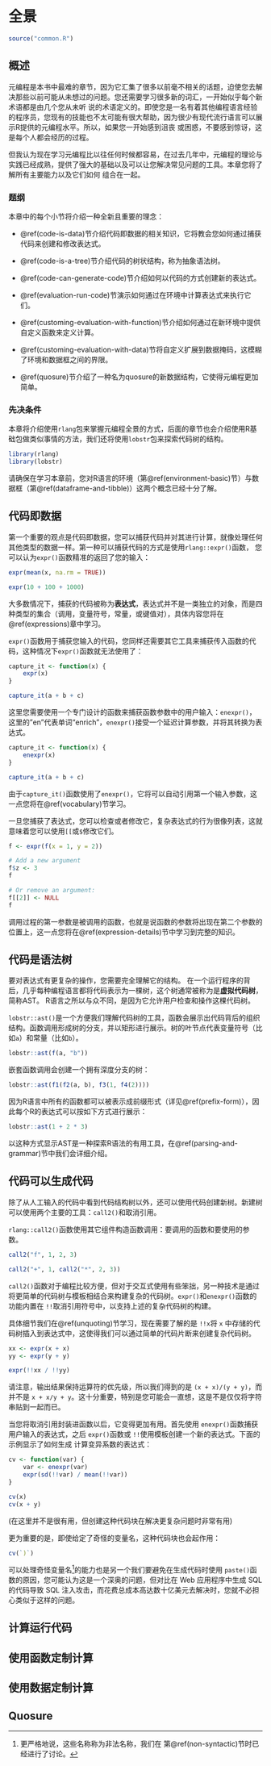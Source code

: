 # 全景 {#bigpicture}
```r
source("common.R")
```

## 概述

元编程是本书中最难的章节，因为它汇集了很多以前毫不相关的话题，迫使您去解决那些以前可能从未想过的问题。您还需要学习很多新的词汇，一开始似乎每个新术语都是由几个您从未听
说的术语定义的。即使您是一名有着其他编程语言经验的程序员，您现有的技能也不太可能有很大帮助，因为很少有现代流行语言可以展示R提供的元编程水平。所以，如果您一开始感到沮丧
或困惑，不要感到惊讶，这是每个人都会经历的过程。

但我认为现在学习元编程比以往任何时候都容易，在过去几年中，元编程的理论与实践已经成熟，提供了强大的基础以及可以让您解决常见问题的工具。本章您将了解所有主要能力以及它们如何
组合在一起。

### 题纲 {-}

本章中的每个小节将介绍一种全新且重要的理念：

- \@ref(code-is-data)节介绍代码即数据的相关知识，它将教会您如何通过捕获代码来创建和修改表达式。

- \@ref(code-is-a-tree)节介绍代码的树状结构，称为抽象语法树。

- \@ref(code-can-generate-code)节介绍如何以代码的方式创建新的表达式。

- \@ref(evaluation-run-code)节演示如何通过在环境中计算表达式来执行它们。

- \@ref(customing-evaluation-with-function)节介绍如何通过在新环境中提供自定义函数来定义计算。

- \@ref(customing-evaluation-with-data)节将自定义扩展到数据掩码，这模糊了环境和数据框之间的界限。

- \@ref(quosure)节介绍了一种名为quosure的新数据结构，它使得元编程更加简单。

### 先决条件 {-}

本章将介绍使用`rlang`包来掌握元编程全景的方式，后面的章节也会介绍使用R基础包做类似事情的方法，我们还将使用`lobstr`包来探索代码树的结构。

```r
library(rlang)
library(lobstr)
```

请确保在学习本章前，您对R语言的环境（第\@ref(environment-basic)节）与数据框（第\@ref(dataframe-and-tibble)）这两个概念已经十分了解。

## 代码即数据 {#code-is-data}

第一个重要的观点是代码即数据，您可以捕获代码并对其进行计算，就像处理任何其他类型的数据一样。第一种可以捕获代码的方式是使用`rlang::expr()`函数，
您可以认为`expr()`函数精准的返回了您的输入：

```r
expr(mean(x, na.rm = TRUE))

expr(10 + 100 + 1000)
```

大多数情况下，捕获的代码被称为**表达式**，表达式并不是一类独立的对象，而是四种类型的集合（调用，变量符号，常量，或键值对），具体内容您将在\@ref(expressions)章中学习。

`expr()`函数用于捕获您输入的代码，您同样还需要其它工具来捕获传入函数的代码，这种情况下`expr()`函数就无法使用了：

```r
capture_it <- function(x) {
    expr(x)
}

capture_it(a + b + c)
```

这里您需要使用一个专门设计的函数来捕获函数参数中的用户输入：`enexpr()`，这里的"en"代表单词“enrich"，`enexpr()`接受一个延迟计算参数，并将其转换为表达式。

```r
capture_it <- function(x) {
    enexpr(x)
}

capture_it(a + b + c)
```

由于`capture_it()`函数使用了`enexpr()`，它将可以自动引用第一个输入参数，这一点您将在\@ref(vocabulary)节学习。

一旦您捕获了表达式，您可以检查或者修改它，复杂表达式的行为很像列表，这就意味着您可以使用`[[`或`$`修改它们。

```r
f <- expr(f(x = 1, y = 2))

# Add a new argument
f$z <- 3
f

# Or remove an argument:
f[[2]] <- NULL
f
```

调用过程的第一参数是被调用的函数，也就是说函数的参数将出现在第二个参数的位置上，这一点您将在\@ref(expression-details)节中学习到完整的知识。

## 代码是语法树 {#code-is-a-tree}

要对表达式有更复杂的操作，您需要完全理解它的结构。 在一个运行程序的背后，几乎每种编程语言都将代码表示为一棵树，这个树通常被称为是**虚拟代码树**，简称AST。
R语言之所以与众不同，是因为它允许用户检查和操作这棵代码树。

`lobstr::ast()`是一个方便我们理解代码树的工具，函数会展示出代码背后的组织结构。函数调用形成树的分支，并以矩形进行展示。树的叶节点代表变量符号（比如`a`）和常量（比如`b`）。

```r
lobstr::ast(f(a, "b"))
```

嵌套函数调用会创建一个拥有深度分支的树：

```r
lobstr::ast(f1(f2(a, b), f3(1, f4(2))))
```

因为R语言中所有的函数都可以被表示成前缀形式（详见\@ref(prefix-form)），因此每个R的表达式可以按如下方式进行展示：

```r
lobstr::ast(1 + 2 * 3)
```

以这种方式显示AST是一种探索R语法的有用工具，在\@ref(parsing-and-grammar)节中我们会详细介绍。

## 代码可以生成代码 {#code-can-generate-code}

除了从人工输入的代码中看到代码结构树以外，还可以使用代码创建新树。新建树可以使用两个主要的工具：`call2()`和取消引用。

`rlang::call2()`函数使用其它组件构造函数调用：要调用的函数和要使用的参数。

```r
call2("f", 1, 2, 3)

call2("+", 1, call2("*", 2, 3))
```

`call2()`函数对于编程比较方便，但对于交互式使用有些笨拙，另一种技术是通过将更简单的代码树与模板相结合来构建复杂的代码树。`expr()`和`enexpr()`函数的功能内置在
`!!`取消引用符号中，以支持上述的复杂代码树的构建。

具体细节我们在\@ref(unquoting)节学习，现在需要了解的是 `!!x`将 `x` 中存储的代码树插入到表达式中，这使得我们可以通过简单的代码片断来创建复杂代码树。

```r
xx <- expr(x + x)
yy <- expr(y + y)

expr(!!xx / !!yy)
```

请注意，输出结果保持运算符的优先级，所以我们得到的是 `(x + x)/(y + y)`，而并不是 `x + x/y + y`。这十分重要，特别是您可能会一直想，这是不是仅仅将字符串贴到一起而已。

当您将取消引用封装进函数以后，它变得更加有用。首先使用 `enexpr()`函数捕获用户输入的表达式，之后 `expr()`函数或 `!!`使用模板创建一个新的表达式。下面的示例显示了如何生成
计算变异系数的表达式：

```r
cv <- function(var) {
    var <- enexpr(var)
    expr(sd(!!var) / mean(!!var))
}

cv(x)
cv(x + y)
```

(在这里并不是很有用，但创建这种代码块在解决更复杂问题时非常有用)

更为重要的是，即使给定了奇怪的变量名，这种代码块也会起作用：

```r
cv(`)`)
```

可以处理奇怪变量名[^non-syntactic]的能力也是另一个我们要避免在生成代码时使用 `paste()`函数的原因，您可能认为这是一个深奥的问题，但对比在 Web 应用程序中生成 SQL 的代码导致 SQL 
注入攻击，而花费总成本高达数十亿美元去解决时，您就不必担心类似于这样的问题。 

[^non-syntactic]: 更严格地说，这些名称称为非法名称，我们在 第\@ref(non-syntactic)节时已经进行了讨论。

## 计算运行代码 {#evaluation-run-code}

## 使用函数定制计算 {#customing-evaluation-with-function}

## 使用数据定制计算 {#customing-evaluation-with-data}

## Quosure {#quosure}
